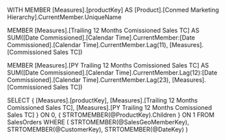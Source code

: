 ﻿WITH 
MEMBER [Measures].[productKey] AS
   [Product].[Conmed Marketing Hierarchy].CurrentMember.UniqueName

MEMBER [Measures].[Trailing 12 Months Comissioned Sales TC] AS
 SUM([Date Commissioned].[Calendar Time].CurrentMember:[Date Commissioned].[Calendar Time].CurrentMember.Lag(11),
		[Measures].[Commissioned Sales TC])

MEMBER [Measures].[PY Trailing 12 Months Comissioned Sales TC] AS
 SUM([Date Commissioned].[Calendar Time].CurrentMember.Lag(12):[Date Commissioned].[Calendar Time].CurrentMember.Lag(23),
		[Measures].[Commissioned Sales TC])

SELECT
{
	[Measures].[productKey],
	[Measures].[Trailing 12 Months Comissioned Sales TC],
	[Measures].[PY Trailing 12 Months Comissioned Sales TC]
} ON 0,
{
	STRTOMEMBER(@ProductKey).Children
} ON 1
FROM 
	SalesOrders
WHERE 
(
	STRTOMEMBER(@SalesGeoMemberKey),  
	STRTOMEMBER(@CustomerKey),
	STRTOMEMBER(@DateKey)
)
